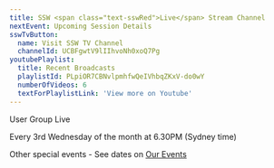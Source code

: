 ```yaml
---
title: SSW <span class="text-sswRed">Live</span> Stream Channel
nextEvent: Upcoming Session Details
sswTvButton:
  name: Visit SSW TV Channel
  channelId: UCBFgwtV9lIIhvoNh0xoQ7Pg
youtubePlaylist:
  title: Recent Broadcasts
  playlistId: PLpiOR7CBNvlpmhfwQeIVhbqZKxV-do0wY
  numberOfVideos: 6
  textForPlaylistLink: 'View more on Youtube'
---
```

User Group Live

Every 3rd Wednesday of the month at 6.30PM (Sydney time)

Other special events - See dates on [Our Events](https://www.ssw.com.au/events/)
